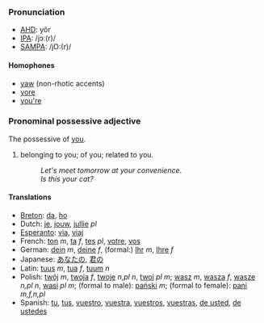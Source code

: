 ===Pronunciation===
*[[w:AHD|AHD]]: yôr
*[[w:IPA|IPA]]: /jɔː(r)/
*[[w:SAMPA|SAMPA]]: /jO:(r)/

====Homophones====
*[[yaw]] (non-rhotic accents)
*[[yore]]
*[[you're]]

===Pronominal possessive adjective===
The possessive of [[you]].

#belonging to you; of you; related to you.
#:''Let's meet tomorrow at your convenience''. 
#:''Is this your cat?'' 

====Translations====
*[[Breton]]: [[da]], [[ho]]
*Dutch: [[je]], [[jouw]], [[jullie]] ''pl''
*[[Esperanto]]: [[via]], [[viaj]]
*French: [[ton]] ''m'', [[ta]] ''f'', [[tes]] ''pl'', [[votre]], [[vos]]
*German: [[dein]] ''m'', [[deine]] ''f'', (formal:) [[Ihr]] ''m'', [[Ihre]] ''f''
*Japanese: [[あなたの]], [[君の]]
*Latin: [[tuus]] ''m'', [[tua]] ''f'', [[tuum]] ''n''
*Polish: [[twój]] ''m'', [[twoja]] ''f'', [[twoje]] ''n,pl n'', [[twoi]] ''pl m''; [[wasz]] ''m'', [[wasza]] ''f'', [[wasze]] ''n,pl n'', [[wasi]] ''pl m''; (formal to male): [[pański]] ''m''; (formal to female): [[pani]] ''m,f,n,pl''
*Spanish: [[tu]], [[tus]], [[vuestro]], [[vuestra]], [[vuestros]], [[vuestras]], [[de usted]], [[de ustedes]]